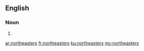 ==English==

===Noun===
{{head|en}}

# {{plural of|northeaster}}

[[ar:northeasters]]
[[fr:northeasters]]
[[ku:northeasters]]
[[my:northeasters]]